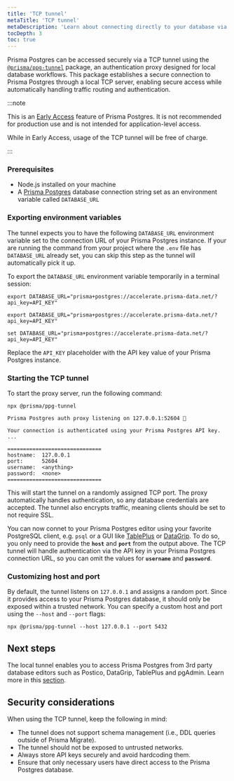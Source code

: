 ```yaml
---
title: 'TCP tunnel'
metaTitle: 'TCP tunnel'
metaDescription: 'Learn about connecting directly to your database via TCP tunnel'
tocDepth: 3
toc: true
---
```


Prisma Postgres can be accessed securely via a TCP tunnel using the [`@prisma/ppg-tunnel`](https://www.npmjs.com/package/@prisma/ppg-tunnel) package, an authentication proxy designed for local database workflows. This package establishes a secure connection to Prisma Postgres through a local TCP server, enabling secure access while automatically handling traffic routing and authentication.

:::note

This is an [Early Access](/platform/maturity-levels#early-access) feature of Prisma Postgres. It is not recommended for production use and is not intended for application-level access. 

While in Early Access, usage of the TCP tunnel will be free of charge.

:::

### Prerequisites

- Node.js installed on your machine
- A [Prisma Postgres](/postgres) database connection string set as an environment variable called `DATABASE_URL`

### Exporting environment variables

The tunnel expects you to have the following `DATABASE_URL` environment variable set to the connection URL of your Prisma Postgres instance. If your are running the command from your project where the `.env` file has `DATABASE_URL` already set, you can skip this step as the tunnel will automatically pick it up.

To export the `DATABASE_URL` environment variable temporarily in a terminal session:

<TabbedContent code>

<TabItem value="macOS">

```terminal
export DATABASE_URL="prisma+postgres://accelerate.prisma-data.net/?api_key=API_KEY"
```

</TabItem>

<TabItem value="Linux">

```terminal
export DATABASE_URL="prisma+postgres://accelerate.prisma-data.net/?api_key=API_KEY"
```

</TabItem>

<TabItem value="Windows">

```terminal
set DATABASE_URL="prisma+postgres://accelerate.prisma-data.net/?api_key=API_KEY"
```

</TabItem>

</TabbedContent>

Replace the `API_KEY` placeholder with the API key value of your Prisma Postgres instance. 

### Starting the TCP tunnel

To start the proxy server, run the following command:

<CodeWithResult outputResultText="" expanded={true}>

<cmd>

```terminal
npx @prisma/ppg-tunnel
```

</cmd>

<cmdResult>

```code no-copy wrap
Prisma Postgres auth proxy listening on 127.0.0.1:52604 🚀

Your connection is authenticated using your Prisma Postgres API key.
...

==============================
hostname:  127.0.0.1
port:      52604
username:  <anything>
password:  <none>
==============================
```

</cmdResult>

</CodeWithResult>

This will start the tunnel on a randomly assigned TCP port. The proxy automatically handles authentication, so any database credentials are accepted. The tunnel also encrypts traffic, meaning clients should be set to not require SSL.

You can now connet to your Prisma Postgres editor using your favorite PostgreSQL client, e.g. `psql` or a GUI like [TablePlus](/postgres/tooling#2a-connect-to-prisma-postgres-using-tableplus) or [DataGrip](/postgres/tooling#2b-connect-to-prisma-postgres-using-datagrip). To do so, you only need to provide the **`host`** and  **`port`** from the output above. The TCP tunnel will handle authentication via the API key in your Prisma Postgres connection URL, so you can omit the values for  **`username`** and  **`password`**.


### Customizing host and port

By default, the tunnel listens on `127.0.0.1` and assigns a random port. Since it provides access to your Prisma Postgres database, it should only be exposed within a trusted network. You can specify a custom host and port using the `--host` and `--port` flags:

```terminal
npx @prisma/ppg-tunnel --host 127.0.0.1 --port 5432
```

## Next steps

The local tunnel enables you to access Prisma Postgres from 3rd party database editors such as Postico, DataGrip, TablePlus and pgAdmin. Learn more in this [section](/postgres/tooling).

## Security considerations

When using the TCP tunnel, keep the following in mind:

- The tunnel does not support schema management (i.e., DDL queries outside of Prisma Migrate).
- The tunnel should not be exposed to untrusted networks.
- Always store API keys securely and avoid hardcoding them.
- Ensure that only necessary users have direct access to the Prisma Postgres database.


